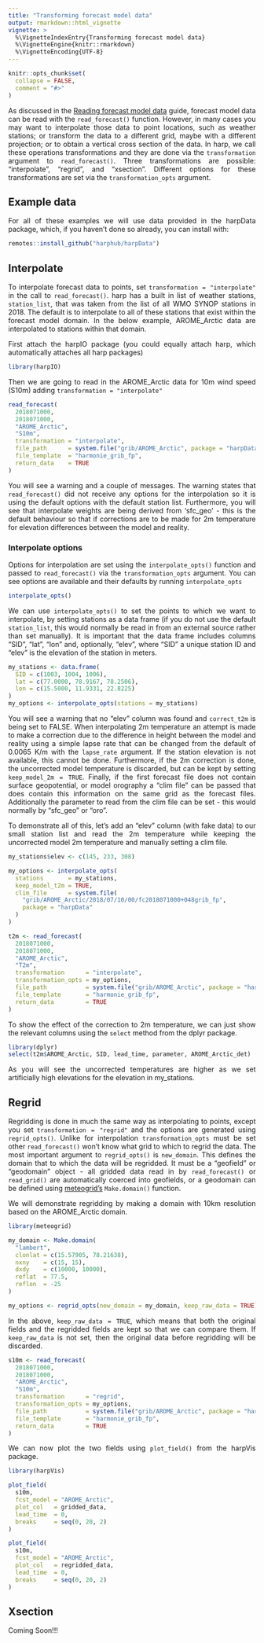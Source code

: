```yaml
---
title: "Transforming forecast model data"
output: rmarkdown::html_vignette
vignette: >
  %\VignetteIndexEntry{Transforming forecast model data}
  %\VignetteEngine{knitr::rmarkdown}
  %\VignetteEncoding{UTF-8}
---
```


<style>
body {
text-align: justify;
}
</style>

```r
knitr::opts_chunk$set(
  collapse = FALSE,
  comment = "#>"
)
```

As discussed in the [Reading forecast model data](read_raw_forecast.html) guide, forecast model data can be read with the `read_forecast()` function. However, in many cases you may want to interpolate those data to point locations, such as weather stations; or transform the data to a different grid, maybe with a different projection; or to obtain a vertical cross section of the data. In harp, we call these operations transformations and they are done via the `transformation` argument to `read_forecast()`. Three transformations are possible: "interpolate", "regrid", and "xsection". Different options for these transformations are set via the `transformation_opts` argument.  


## Example data
For all of these examples we will use data provided in the harpData package, which, if you haven't done so already, you can install with:

```r
remotes::install_github("harphub/harpData")
```

## Interpolate
To interpolate forecast data to points, set `transformation = "interpolate"` in the call to `read_forecast()`. harp has a built in list of weather stations, `station_list`, that was taken from the list of all WMO SYNOP stations in 2018. The default is to interpolate to all of these stations that exist within the forecast model domain. In the below example, AROME_Arctic data are interpolated to stations within that domain.

First attach the harpIO package (you could equally attach harp, which automatically attaches all harp packages)
```r
library(harpIO)
```

Then we are going to read in the AROME_Arctic data for 10m wind speed (S10m) adding `transformation = "interpolate"`
```r
read_forecast(
  2018071000,
  2018071000,
  "AROME_Arctic",
  "S10m",
  transformation = "interpolate",
  file_path      = system.file("grib/AROME_Arctic", package = "harpData"),
  file_template  = "harmonie_grib_fp",
  return_data    = TRUE
)
```

You will see a warning and a couple of messages. The warning states that `read_forecast()` did not receive any options for the interpolation so it is using the default options with the default station list. Furthermore, you will see that interpolate weights are being derived from 'sfc_geo' - this is the default behaviour so that if corrections are to be made for 2m temperature for elevation differences between the model and reality. 

### Interpolate options
Options for interpolation are set using the `interpolate_opts()` function and passed to `read_forecast()` via the `transformation_opts` argument. You can see options are available and their defaults by running `interpolate_opts`
```r
interpolate_opts()
```

We can use `interpolate_opts()` to set the points to which we want to interpolate, by setting stations as a data frame (if you do not use the default `station_list`, this would normally be read in from an external source rather than set manually). It is important that the data frame includes columns "SID", "lat", "lon" and, optionally, "elev", where "SID" a unique station ID and "elev" is the elevation of the station in meters. 
```r
my_stations <- data.frame(
  SID = c(1003, 1004, 1006),
  lat = c(77.0000, 78.9167, 78.2506),
  lon = c(15.5000, 11.9331, 22.8225)
)
my_options <- interpolate_opts(stations = my_stations)
```

You will see a warning that no "elev" column was found and `correct_t2m` is being set to FALSE. When interpolating 2m temperature an attempt is made to make a correction due to the difference in height between the model and reality using a simple lapse rate that can be changed from the default of 0.0065 K/m with the `lapse_rate` argument. If the station elevation is not available, this cannot be done. Furthermore, if the 2m correction is done, the uncorrected model temperature is discarded, but can be kept by setting `keep_model_2m = TRUE`. Finally, if the first forecast file does not contain surface geopotential, or model orography a "clim file" can be passed that does contain this information on the same grid as the forecast files. Additionally the parameter to read from the clim file can be set - this would normally by "sfc_geo" or "oro". 

To demonstrate all of this, let's add an "elev" column (with fake data) to our small station list and read the 2m temperature while keeping the uncorrected model 2m temperature and manually setting a clim file. 
```r
my_stations$elev <- c(145, 233, 308)

my_options <- interpolate_opts(
  stations       = my_stations,
  keep_model_t2m = TRUE,
  clim_file      = system.file(
    "grib/AROME_Arctic/2018/07/10/00/fc2018071000+048grib_fp", 
    package = "harpData"
  )
)

t2m <- read_forecast(
  2018071000,
  2018071000,
  "AROME_Arctic",
  "T2m",
  transformation      = "interpolate",
  transformation_opts = my_options,
  file_path           = system.file("grib/AROME_Arctic", package = "harpData"),
  file_template       = "harmonie_grib_fp",
  return_data         = TRUE
)
```

To show the effect of the correction to 2m temperature, we can just show the relevant columns using the `select` method from the dplyr package. 

```r
library(dplyr)
select(t2m$AROME_Arctic, SID, lead_time, parameter, AROME_Arctic_det)
```

As you will see the uncorrected temperatures are higher as we set artificially high elevations for the elevation in my_stations. 

## Regrid
Regridding is done in much the same way as interpolating to points, except you set `transformation = "regrid"` and the options are generated using `regrid_opts()`. Unlike for interpolation `transformation_opts` must be set other `read_forecast()` won't know what grid to which to regrid the data. The most important argument to `regrid_opts()` is `new_domain`. This defines the domain that to which the data will be regridded. It must be a "geofield" or "geodomain" object - all gridded data read in by `read_forecast()` or `read_grid()` are automatically coerced into geofields, or a geodomain can be defined using [meteogrid's](https://github.com/harphub/meteogrid) `Make.domain()` function. 

We will demonstrate regridding by making a domain with 10km resolution based on the AROME_Arctic domain.
```r
library(meteogrid)

my_domain <- Make.domain(
  "lambert",
  clonlat = c(15.57905, 78.21638),
  nxny    = c(15, 15),
  dxdy    = c(10000, 10000),
  reflat  = 77.5,
  reflon  = -25
)

my_options <- regrid_opts(new_domain = my_domain, keep_raw_data = TRUE)
```

In the above, `keep_raw_data = TRUE`, which means that both the original fields and the regridded fields are kept so that we can compare them. If `keep_raw_data` is not set, then the original data before regridding will be discarded. 

```r
s10m <- read_forecast(
  2018071000,
  2018071000,
  "AROME_Arctic",
  "S10m",
  transformation      = "regrid",
  transformation_opts = my_options,
  file_path           = system.file("grib/AROME_Arctic", package = "harpData"),
  file_template       = "harmonie_grib_fp",
  return_data         = TRUE
)
```

We can now plot the two fields using `plot_field()` from the harpVis package. 
```r
library(harpVis)

plot_field(
  s10m, 
  fcst_model = "AROME_Arctic", 
  plot_col   = gridded_data, 
  lead_time  = 0, 
  breaks     = seq(0, 20, 2)
)

plot_field(
  s10m, 
  fcst_model = "AROME_Arctic", 
  plot_col   = regridded_data, 
  lead_time  = 0, 
  breaks     = seq(0, 20, 2)
)

```

## Xsection
Coming Soon!!!

